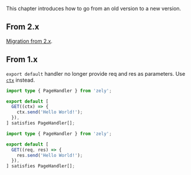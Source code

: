 This chapter introduces how to go from an old version to a new version.

## From 2.x

[Migration from 2.x](/docs/migration-2x).

## From 1.x

`export default` handler no longer provide req and res as parameters. Use [`ctx`](/docs/context) instead.

```ts [title="after"]
import type { PageHandler } from 'zely';

export default [
  GET((ctx) => {
    ctx.send('Hello World!');
  }),
] satisfies PageHandler[];
```

```ts [title="before"]
import type { PageHandler } from 'zely';

export default [
  GET((req, res) => {
    res.send('Hello World!');
  }),
] satisfies PageHandler[];
```
